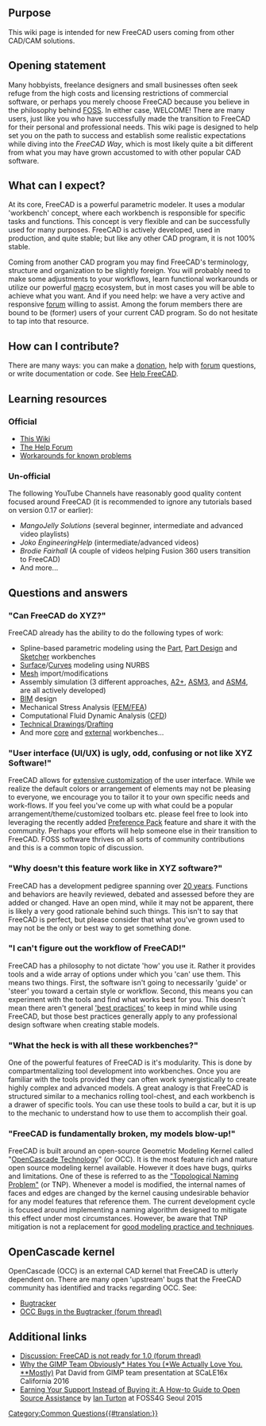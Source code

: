 <languages/>
<translate>

<!--T:68-->
{{VeryImportantMessage|While we welcome and encourage community growth and participation, demands, emotional rants and wild claims are generally poorly received as our community is made up of many experienced and passionate supporters of FreeCAD who have heard similar statements many times over. If you find a feature lacking, or something which is annoying for you, we highly encourage you to consider getting engaged with the code itself. FreeCAD is largely developed by a relatively small group of talented people who all have day jobs, families and other interests beyond just programming on-demand. If you have the skills (Python/C++) and motivation to participate, your contributions can help make FreeCAD even better than it is today. You can find tracked bugs/feature requests [https://github.com/FreeCAD/FreeCAD/issues here].}}

</translate>
{{TOCright}}
<translate>

== Purpose == <!--T:37-->

<!--T:38-->
This wiki page is intended for new FreeCAD users coming from other CAD/CAM solutions.

== Opening statement == <!--T:69-->

<!--T:70-->
Many hobbyists, freelance designers and small businesses often seek refuge from the high costs and licensing restrictions of commercial software, or perhaps you merely choose FreeCAD because you believe in the philosophy behind [https://en.wikipedia.org/wiki/FOSS FOSS]. In either case, WELCOME! There are many users, just like you who have successfully made the transition to FreeCAD for their personal and professional needs. This wiki page is designed to help set you on the path to success and establish some realistic expectations while diving into the ''FreeCAD Way'', which is most likely quite a bit different from what you may have grown accustomed to with other popular CAD software.

== What can I expect? == <!--T:43-->

<!--T:44-->
At its core, FreeCAD is a powerful parametric modeler. It uses a modular 'workbench' concept, where each workbench is responsible for specific tasks and functions. This concept is very flexible and can be successfully used for many purposes. FreeCAD is actively developed, used in production, and quite stable; but like any other CAD program, it is not 100% stable.

<!--T:45-->
Coming from another CAD program you may find FreeCAD's terminology, structure and organization to be slightly foreign. You will probably need to make some adjustments to your workflows, learn functional workarounds or utilize our powerful [[Macros|macro]] ecosystem, but in most cases you will be able to achieve what you want. And if you need help: we have a very active and responsive [https://forum.freecad.org/index.php forum] willing to assist. Among the forum members there are bound to be (former) users of your current CAD program. So do not hesitate to tap into that resource.

== How can I contribute? == <!--T:49-->

<!--T:50-->
There are many ways: you can make a [[Donate|donation]], help with [https://forum.freecad.org/index.php forum] questions, or write documentation or code. See [[Help_FreeCAD|Help FreeCAD]].

== Learning resources == <!--T:71-->

=== Official === <!--T:72-->

<!--T:73-->
* [[Main_Page|This Wiki]]
* [https://forum.freecadweb.org/viewforum.php?f=3 The Help Forum]
* [[Workarounds|Workarounds for known problems]]

=== Un-official === <!--T:74-->

<!--T:75-->
The following YouTube Channels have reasonably good quality content focused around FreeCAD (it is recommended to ignore any tutorials based on version 0.17 or earlier):
* ''MangoJelly Solutions'' (several beginner, intermediate and advanced video playlists)
* ''Joko EngineeringHelp'' (intermediate/advanced videos)
* ''Brodie Fairhall'' (A couple of videos helping Fusion 360 users transition to FreeCAD)
* And more...

== Questions and answers == <!--T:76-->

=== "Can FreeCAD do XYZ?" === <!--T:77-->

<!--T:78-->
FreeCAD already has the ability to do the following types of work:
* Spline-based parametric modeling using the [[Part_Workbench|Part]], [[PartDesign_Workbench|Part Design]] and [[Sketcher_Workbench|Sketcher]] workbenches
* [[Surface_Workbench|Surface]]/[[Curves_Workbench|Curves]] modeling using NURBS
* [[Mesh_Workbench|Mesh]] import/modifications
* Assembly simulation (3 different approaches, [[A2plus_Workbench|A2+]],  [[Assembly3_Workbench|ASM3]], and [[Assembly4_Workbench|ASM4]], are all actively developed)
* [[BIM_Workbench|BIM]] design
* Mechanical Stress Analysis ([[FEM_Workbench|FEM/FEA]])
* Computational Fluid Dynamic Analysis ([[Cfd_Workbench|CFD]])
* [[TechDraw_Workbench|Technical Drawings]]/[[Draft_Workbench|Drafting]]
* And more [[Workbenches|core]] and [[External_workbenches|external]] workbenches...

=== "User interface (UI/UX) is ugly, odd, confusing or not like XYZ Software!" === <!--T:79-->

<!--T:80-->
FreeCAD allows for [[Interface_Customization|extensive customization]] of the user interface. While we realize the default colors or arrangement of elements may not be pleasing to everyone, we encourage you to tailor it to your own specific needs and work-flows. If you feel you've come up with what could be a popular arrangement/theme/customized toolbars etc. please feel free to look into leveraging the recently added [[Preference_Packs|Preference Pack]] feature and share it with the community. Perhaps your efforts will help someone else in their transition to FreeCAD. FOSS software thrives on all sorts of community contributions and this is a common topic of discussion.

=== "Why doesn't this feature work like in XYZ software?" === <!--T:81-->

<!--T:82-->
FreeCAD has a development pedigree spanning over [[History|20 years]]. Functions and behaviors are heavily reviewed, debated and assessed before they are added or changed. Have an open mind, while it may not be apparent, there is likely a very good rationale behind such things. This isn't to say that FreeCAD is perfect, but please consider that what you've grown used to may not be the only or best way to get something done.

=== "I can't figure out the workflow of FreeCAD!" === <!--T:83-->

<!--T:84-->
FreeCAD has a philosophy to not dictate 'how' you use it. Rather it provides tools and a wide array of options under which you 'can' use them. This means two things. First, the software isn't going to necessarily 'guide' or 'steer' you toward a certain style or workflow. Second, this means you can experiment with the tools and find what works best for you. This doesn't mean there aren't general [[Feature_editing|'best practices']] to keep in mind while using FreeCAD, but those best practices generally apply to any professional design software when creating stable models.

=== "What the heck is with all these workbenches?" === <!--T:85-->

<!--T:86-->
One of the powerful features of FreeCAD is it's modularity. This is done by compartmentalizing tool development into workbenches. Once you are familiar with the tools provided they can often work synergistically to create highly complex and advanced models. A great analogy is that FreeCAD is structured similar to a mechanics rolling tool-chest, and each workbench is a drawer of specific tools. You can use these tools to build a car, but it is up to the mechanic to understand how to use them to accomplish their goal.

=== "FreeCAD is fundamentally broken, my models blow-up!" === <!--T:87-->

<!--T:88-->
FreeCAD is built around an open-source Geometric Modeling Kernel called "[[OpenCASCADE|OpenCascade Technology]]" (or OCC). It is the most feature rich and mature open source modeling kernel available. However it does have bugs, quirks and limitations. One of these is referred to as the [[Topological_naming_problem|"Topological Naming Problem"]] (or TNP). Whenever a model is modified, the internal names of faces and edges are changed by the kernel causing undesirable behavior for any model features that reference them. The current development cycle is focused around implementing a naming algorithm designed to mitigate this effect under most circumstances. However, be aware that TNP mitigation is not a replacement for [[Feature_editing|good modeling practice and techniques]].

== OpenCascade kernel == <!--T:63-->

<!--T:64-->
OpenCascade (OCC) is an external CAD kernel that FreeCAD is utterly dependent on. There are many open 'upstream' bugs that the FreeCAD community has identified and tracks regarding OCC. See:
* [https://github.com/FreeCAD/FreeCAD/issues?q=is%3Aopen+is%3Aissue+label%3A%223rd+Party%3A+OCC%22 Bugtracker]
* [https://forum.freecad.org/viewtopic.php?t=20264 OCC Bugs in the Bugtracker (forum thread)]

== Additional links == <!--T:66-->

<!--T:67-->
* [https://forum.freecadweb.org/viewtopic.php?f=8&t=43461 Discussion: FreeCAD is not ready for 1.0 (forum thread)]
* [https://www.youtube.com/watch?v=JBmdbipkbrk Why the GIMP Team Obviously* Hates You (*We Actually Love You. **Mostly)] Pat David from GIMP team presentation at SCaLE16x California 2016
* [https://vimeo.com/144089061 Earning Your Support Instead of Buying it: A How-to Guide to Open Source Assistance] by [https://twitter.com/ijturton Ian Turton] at FOSS4G Seoul 2015


</translate>
[[Category:Common Questions{{#translation:}}]]